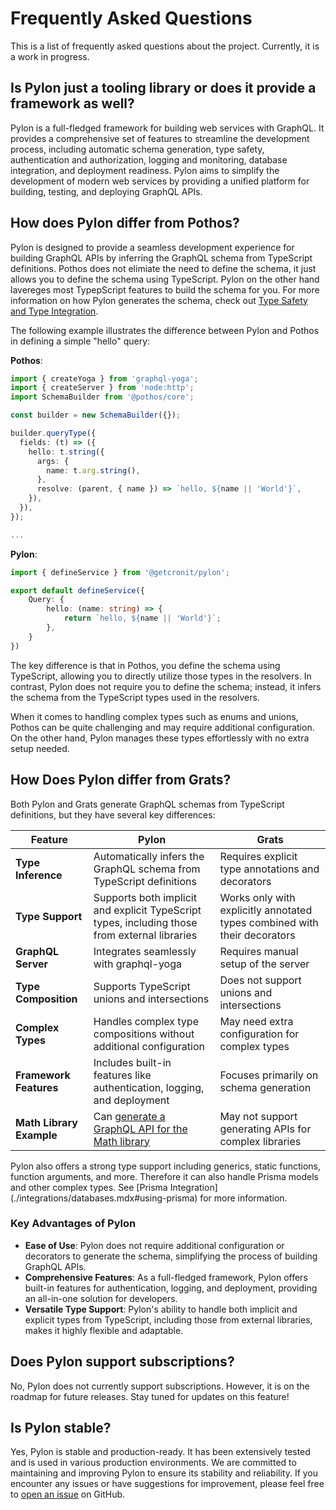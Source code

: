 
# Frequently Asked Questions

This is a list of frequently asked questions about the project. Currently, it is a work in progress.

## Is Pylon just a tooling library or does it provide a framework as well?

Pylon is a full-fledged framework for building web services with GraphQL.
It provides a comprehensive set of features to streamline the development process, including automatic schema generation,
type safety, authentication and authorization, logging and monitoring, database integration, and deployment readiness.
Pylon aims to simplify the development of modern web services by providing a unified platform for building, testing, and deploying GraphQL APIs.


## How does Pylon differ from Pothos?

Pylon is designed to provide a seamless development experience for building GraphQL APIs by inferring the GraphQL schema from TypeScript definitions.
Pothos does not elimiate the need to define the schema, it just allows you to define the schema using TypeScript. Pylon on the other hand lavereges most TypepScript features to build
the schema for you. For more information on how Pylon generates the schema, check out [Type Safety and Type Integration](./core-concepts/type-safety-and-type-integration.mdx#type-variants-and-graphql). 


The following example illustrates the difference between Pylon and Pothos in defining a simple "hello" query:

**Pothos**:
```typescript {3,5,7,11}
import { createYoga } from 'graphql-yoga';
import { createServer } from 'node:http';
import SchemaBuilder from '@pothos/core';

const builder = new SchemaBuilder({});

builder.queryType({
  fields: (t) => ({
    hello: t.string({
      args: {
        name: t.arg.string(),
      },
      resolve: (parent, { name }) => `hello, ${name || 'World'}`,
    }),
  }),
});

...
```

**Pylon**:
```typescript
import { defineService } from '@getcronit/pylon';

export default defineService({
    Query: {
        hello: (name: string) => {
            return `hello, ${name || 'World'}`;
        },
    }
})
```

The key difference is that in Pothos, you define the schema using TypeScript, allowing you to directly utilize those types in the resolvers.
In contrast, Pylon does not require you to define the schema; instead, it infers the schema from the TypeScript types used in the resolvers.

When it comes to handling complex types such as enums and unions, Pothos can be quite challenging and may require additional configuration.
On the other hand, Pylon manages these types effortlessly with no extra setup needed.

## How Does Pylon differ from Grats?

Both Pylon and Grats generate GraphQL schemas from TypeScript definitions, but they have several key differences:

| Feature | Pylon | Grats |
| --- | --- | --- |
| **Type Inference** | Automatically infers the GraphQL schema from TypeScript definitions | Requires explicit type annotations and decorators |
| **Type Support** | Supports both implicit and explicit TypeScript types, including those from external libraries | Works only with explicitly annotated types combined with their decorators |
| **GraphQL Server** | Integrates seamlessly with graphql-yoga | Requires manual setup of the server |
| **Type Composition** | Supports TypeScript unions and intersections | Does not support unions and intersections |
| **Complex Types** | Handles complex type compositions without additional configuration | May need extra configuration for complex types |
| **Framework Features** | Includes built-in features like authentication, logging, and deployment | Focuses primarily on schema generation |
| **Math Library Example** | Can [generate a GraphQL API for the Math library](./getting-started.mdx#highly-complex-types) | May not support generating APIs for complex libraries |

<Callout>
Pylon also offers a strong type support including generics, static functions, function arguments, and more. Therefore it can also handle Prisma models and other complex types.
See [Prisma Integration](./integrations/databases.mdx#using-prisma) for more information.
</Callout>

### Key Advantages of Pylon
- **Ease of Use**: Pylon does not require additional configuration or decorators to generate the schema, simplifying the process of building GraphQL APIs.
- **Comprehensive Features**: As a full-fledged framework, Pylon offers built-in features for authentication, logging, and deployment, providing an all-in-one solution for developers.
- **Versatile Type Support**: Pylon's ability to handle both implicit and explicit types from TypeScript, including those from external libraries, makes it highly flexible and adaptable.

## Does Pylon support subscriptions?

No, Pylon does not currently support subscriptions. However, it is on the roadmap for future releases. Stay tuned for updates on this feature!

## Is Pylon stable?

Yes, Pylon is stable and production-ready. It has been extensively tested and is used in various production environments. We are committed to maintaining and improving Pylon to ensure its stability and reliability.
If you encounter any issues or have suggestions for improvement, please feel free to [open an issue](https://github.com/getcronit/pylon/issues) on GitHub.